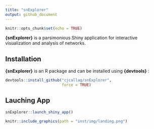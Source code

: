 ```yaml
---
title: "snExplorer"
output: github_document
---
```


```r
knitr::opts_chunk$set(echo = TRUE)
```

**{snExplorer}** is a parsimonious Shiny application for interactive visualization and analysis of networks.


## Installation

**{snExplorer}**  is an R package and can be installed using **{devtools}** :

```r
devtools::install_github("cjcallag/snExplorer",
                         force = TRUE)
```


## Lauching App 

```r
snExplorer::launch_shiny_app()
```

```r
knitr::include_graphics(path = "inst/img/landing.png")
```